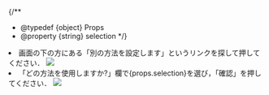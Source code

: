 
{/**
  * @typedef {object} Props
  * @property {string} selection
  */}

<li>
  画面の下の方にある「別の方法を設定します」というリンクを探して押してください．
  <img src={firstAnotherMethod.src} />
</li>
<li>
  「どの方法を使用しますか?」欄で{props.selection}を選び，「確認」を押してください．
  <img src={firstSelect.src} />
</li>